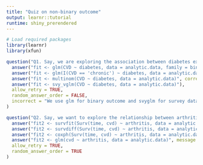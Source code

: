 ```yaml
---
title: "Quiz on non-binary outcome"
output: learnr::tutorial
runtime: shiny_prerendered
---
```


```r
# Load required packages
library(learnr)
library(xfun)
```

```r
question("Q1. Say, we are exploring the association between diabetes exposure (no, diabetes type 1, diabetes type 2) and CVD outcome (no, acute, chronic). Which of the following code can be used to fit the model?",
  answer("fit <- glm(CVD ~ diabetes, data = analytic.data, family = binomial)"),
  answer("fit <- glm(I(CVD == 'chronic') ~ diabetes, data = analytic.data, family = binomial)"),
  answer("fit <- multinom(CVD ~ diabetes, data = analytic.data)", correct = TRUE),
  answer("fit <- svy_vglm(CVD ~ diabetes, data = analytic.data)"),
  allow_retry = TRUE,
  random_answer_order = FALSE,
  incorrect = "We use glm for binary outcome and svyglm for survey data analysis.",
)
```

```r
question("Q2. Say, we want to explore the relationship between arthritis (binary exposure) and time to CVD development (survival outcome). Which of the following code can be used to fit the cox porportional hazards model?",
  answer("fit2 <- survfit(Surv(time, cvd) ~ arthritis, data = analytic.data)", message = "We use survfit to create survival curves, e.g., KM plot."),
  answer("fit2 <- survdiff(Surv(time, cvd) ~ arthritis, data = analytic.data)", message = "We use survdiff to compare survival times between groups."),
  answer("fit2 <- coxph(Surv(time, cvd) ~ arthritis, data = analytic.data)", correct = TRUE),
  answer("fit2 <- glm(cvd ~ arthritis, data = analytic.data)", message = "We use glm for fitting generalized linear models, not survival models."),
  allow_retry = TRUE,
  random_answer_order = TRUE
)
```
